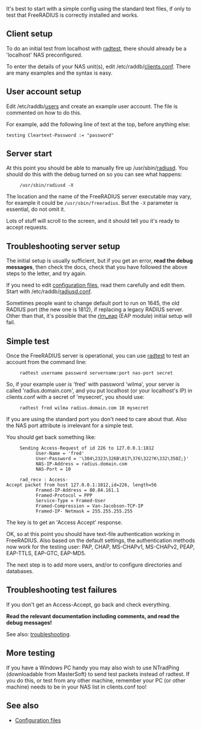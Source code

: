 It's best to start with a simple config using the standard text files, if only to test that FreeRADIUS is correctly installed and works.

==Client setup==

To do an initial test from localhost with [[radtest]], there should already be a 'localhost' NAS preconfigured.

To enter the details of your NAS unit(s), edit /etc/raddb/[[clients.conf]]. There are many examples and the syntax is easy.

==User account setup==

Edit /etc/raddb/[[users]] and create an example user account. The file is commented on how to do this.

For example, add the following line of text at the top, before anything else:

 testing Cleartext-Password := "password"

==Server start==

At this point you should be able to manually fire up /usr/sbin/[[radiusd]]. You should do this with the debug turned on so you can see what happens:

      /usr/sbin/radiusd -X

The location and the name of the FreeRADIUS server executable may vary, for example it could be <tt>/usr/sbin/freeradius</tt>. But the <tt>-X</tt> parameter is essential, do not omit it.

Lots of stuff will scroll to the screen, and it should tell you it's ready to accept requests.

==Troubleshooting server setup==

The initial setup is usually sufficient, but if you get an error, '''read the debug messages''', then check the docs, check that you have followed the above steps to the letter, and try again.

If you need to edit [[configuration files]], read them carefully and edit them. Start with /etc/raddb/[[radiusd.conf]].

Sometimes people want to change default port to run on 1645, the old RADIUS port (the new one is 1812), if replacing a legacy RADIUS server. Other than that, it's possible that the [[rlm_eap]] (EAP module) initial setup will fail.

==Simple test==

Once the FreeRADIUS server is operational, you can use [[radtest]] to test an account from the command line:

      radtest username password servername:port nas-port secret

So, if your example user is 'fred' with password 'wilma', your server is called 'radius.domain.com', and you put localhost (or your localhost's IP) in clients.conf with a secret of 'mysecret', you should use:
 
      radtest fred wilma radius.domain.com 10 mysecret

If you are using the standard port you don't need to care about that. Also the NAS port attribute is irrelevant for a simple test.

You should get back something like:

      Sending Access-Request of id 226 to 127.0.0.1:1812
            User-Name = 'fred'
            User-Password = '\304\2323\326B\017\376\322?K\332\350Z;}'
            NAS-IP-Address = radius.domain.com
            NAS-Port = 10

      rad_recv : Access-Accept packet from host 127.0.0.1:1812,id=226, length=56
            Framed-IP-Address = 80.84.161.1
            Framed-Protocol = PPP
            Service-Type = Framed-User
            Framed-Compression = Van-Jacobson-TCP-IP
            Framed-IP- Netmask = 255.255.255.255

The key is to get an 'Access Accept' response.

OK, so at this point you should have text-file authentication working in FreeRADIUS. Also based on the default settings, the authentication methods now work for the testing user: PAP, CHAP, MS-CHAPv1, MS-CHAPv2, PEAP, EAP-TTLS, EAP-GTC, EAP-MD5.

The next step is to add more users, and/or to configure directories and databases.

==Troubleshooting test failures==

If you don't get an Access-Accept, go back and check everything.

'''Read the relevant documentation including comments, and read the debug messages!'''

See also: [[troubleshooting]].

==More testing==

If you have a Windows PC handy you may also wish to use NTradPing (downloadable from  MasterSoft) to send test packets instead of radtest. If you do this, or test from any other machine, remember your PC (or other machine) needs to be in your NAS list in clients.conf too!

==See also==
* [[Configuration files]]